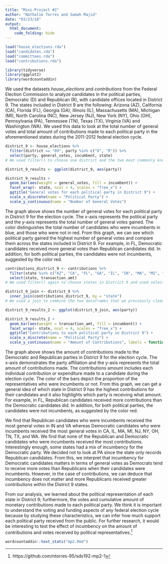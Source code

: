 ```yaml
---
title: "Mini-Project #2"
author: "Nathalie Torres and Samah Majid"
date: "03/23/18"
output:
  html_document:
    code_folding: hide
---
```

```r
load("house_elections.rda")
load("candidates.rda")
load("committees.rda")
load("contributions.rda")
```
```r
library(tidyverse)
library(ggplot2)
library(wordcountaddin)
```
We used the datasets *house_elections* and *contributions* from the Federal Election Commission to analyze candidates in the political parties, Democratic (D) and Republican (R), with candidate offices located in District 9. The states included in District 9 are the following: Arizona (AZ), California (CA), Florida (FL), Georgia (GA), Illinois (IL), Massachusetts (MA), Michigan (MI), North Carolina (NC), New Jersey (NJ), New York (NY), Ohio (OH), Pennsylvania (PA), Tennessee (TN), Texas (TX), Virginia (VA) and Washington (WA). We used this data to look at the total number of general votes and total amount of contributions made to each political party in the aforementioned states during the 2011-2012 federal election cycle.   
```r
district_9 <- house_elections %>%
  filter(district == "09", party %in% c("D", "R")) %>%
  select(party, general_votes, incumbent, state)
# We used filter() to choose one district and the two most commonly known political parties (Democrats and Republicans) and created a subset of the house_elections dataset by using the select() verb.  
```
```r
district_9_results <- ggplot(district_9, aes(party))
```
```r
district_9_results +
  geom_bar(aes(weight = general_votes, fill = incumbent)) +
  facet_wrap(~ state, ncol = 4, scales = "free_x") +
  ggtitle("General votes for each political party in District 9") +
  scale_x_discrete(name = "Political Party") +
  scale_y_continuous(name = "Number of General Votes")
```


The graph above shows the number of general votes for each political party in District 9 for the election cycle. The x-axis represents the political party and the y-axis represents the total number of general votes gained. The color distinguishes the total number of candidates who were incumbents in blue, and those who were not in red. From this graph, we can see which political party gained the highest number of general votes and compare them across the states included in District 9. For example, in FL, Democratic candidates received more general votes than Republican candidates did. In addition, for both political parties, the candidates were not incumbents, suggested by the color red. 


```r
contributions_district_9 <- contributions %>%
  filter(state %in% c("AZ", "CA", "FL", "GA", "IL", "IN", "MA", "MI", "NC", "NJ", "NY", "OH", "PA", "TN", "TX", "VA", "WA")) %>%
  select(state, transaction_amt)
# We used filter() again to choose states in District 9 and used select() again to choose the two variables that we wanted to include in our final dataframe.
```
```r
district_9_join <- district_9 %>%
  inner_join(contributions_district_9, by = "state")
# We used a join to combine the two dataframes that we previously cleaned and used “state” as the matching variable.
```
```r
district_9_results_2 <- ggplot(district_9_join, aes(party))
```
```r
district_9_results_2 +
  geom_bar(aes(weight = transaction_amt, fill = incumbent)) +
  facet_wrap(~ state, ncol = 4, scales = "free_x") +
  ggtitle("Contributions to each political party in District 9") +
  scale_x_discrete(name = "Political Party") +
  scale_y_continuous(name = "Amount of Contributions", labels = function(x) format(x, scientific = FALSE))
```


The graph above shows the amount of contributions made to the Democratic and Republican parties in District 9 for the election cycle. The x-axis demonstrates the party affiliation and the y-axis represents the total amount of contributions made. The contributions amount includes each individual contribution or expenditure made to a candidate during the election cycle.  The color of the bars depict the proportion of the representatives who were incumbents or not. From this graph, we can get a general idea of which state in District 9 has the highest contributions for their candidates and it also highlights which party is receiving what amount. For example, in FL, Republican candidates received more contributions than the Democratic candidates did. In addition, for both political parties, the candidates were not incumbents, as suggested by the color red.    

We find that Republican candidates who were incumbents received the most general votes in IN and VA whereas Democratic candidates who were incumbents received the most general votes in CA, IL, MA, MI, NJ, NY, OH, TN, TX, and WA. We find that none of the Republican and Democratic candidates who were incumbents received the most contributions. Interestingly enough, some states had a mix of incumbency for the Democratic party. We decided not to look at PA since the state only records Republican candidates. From this, we interpret that incumbency for Democratic candidates matters in terms of general votes as Democrats tend to receive more votes than Republicans when their candidates were incumbents. However, in the case of contributions, we can deduce that incumbency does not matter and more Republicans received greater contributions within the District 9 states. 

From our analysis, we learned about the political representation of each state in District 9; furthermore, the votes and cumulative amount of monetary contributions made to each political party. We think it is important to understand the voting and funding aspects of any federal election cycle because by studying these characteristics, we can infer how much support each political party received from the public. For further research, it would be interesting to test the effect of incumbency on the amount of contributions and votes received by political representatives.[^1]


```r
wordcountaddin::text_stats("mp2.Rmd")
```


[^1]: https://github.com/ntorres-95/sds192-mp2-1









